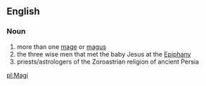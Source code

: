 ==English==
===Noun===
#more than one [[mage]] or [[magus]]
#the three wise men that met the baby Jesus at the [[Epiphany]]
#priests/astrologers of the Zoroastrian religion of ancient Persia

[[pl:Magi]]